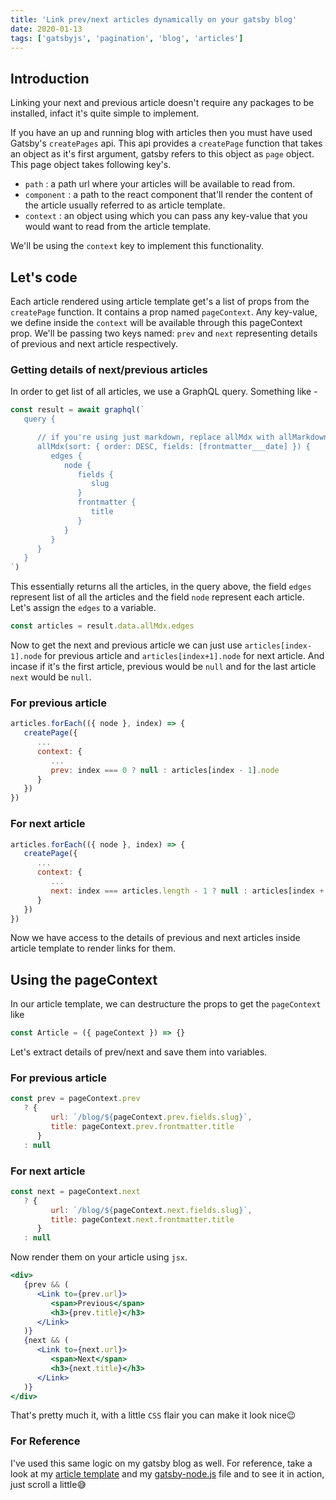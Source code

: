 ```yaml
---
title: 'Link prev/next articles dynamically on your gatsby blog'
date: 2020-01-13
tags: ['gatsbyjs', 'pagination', 'blog', 'articles']
---
```


## Introduction

Linking your next and previous article doesn't require any packages to be installed, infact it's quite simple to implement.

If you have an up and running blog with articles then you must have used Gatsby's `createPages` api. This api provides a `createPage` function that takes an object as it's first argument, gatsby refers to this object as `page` object. This page object takes following key's.
- `path` : a path url where your articles will be available to read from.
- `component` : a path to the react component that'll render the content of the article usually referred to as article template.
- `context` : an object using which you can pass any key-value that you would want to read from the article template.

We'll be using the `context` key to implement this functionality.

## Let's code

Each article rendered using article template get's a list of props from the `createPage` function. It contains a prop named `pageContext`. Any key-value, we define inside the `context` will be available through this pageContext prop. We'll be passing two keys named: `prev` and `next` representing details of previous and next article respectively.

### Getting details of next/previous articles

In order to get list of all articles, we use a GraphQL query. Something like -

```js
const result = await graphql(`
   query {

      // if you're using just markdown, replace allMdx with allMarkdownRemark
      allMdx(sort: { order: DESC, fields: [frontmatter___date] }) {
         edges {
            node {
               fields {
                  slug
               }
               frontmatter {
                  title
               }
            }
         }
      }
   }
`)
```

This essentially returns all the articles, in the query above, the field `edges` represent list of all the articles and the field `node` represent each article. Let's assign the `edges` to a variable.

```js
const articles = result.data.allMdx.edges
```

Now to get the next and previous article we can just use `articles[index-1].node` for previous article and `articles[index+1].node` for next article. And incase if it's the first article, previous would be `null` and for the last article `next` would be `null`.

### For previous article

```js
articles.forEach(({ node }, index) => {
   createPage({
      ...
      context: {
         ...
         prev: index === 0 ? null : articles[index - 1].node
      }
   })
})
```

### For next article

```js
articles.forEach(({ node }, index) => {
   createPage({
      ...
      context: {
         ...
         next: index === articles.length - 1 ? null : articles[index + 1].node
      }
   })
})
```

Now we have access to the details of previous and next articles inside article template to render links for them.

## Using the pageContext

In our article template, we can destructure the props to get the `pageContext` like

```js
const Article = ({ pageContext }) => {}
```

Let's extract details of prev/next and save them into variables.

### For previous article
```js
const prev = pageContext.prev
   ? {
         url: `/blog/${pageContext.prev.fields.slug}`,
         title: pageContext.prev.frontmatter.title
      }
   : null
```

### For next article
```js
const next = pageContext.next
   ? {
         url: `/blog/${pageContext.next.fields.slug}`,
         title: pageContext.next.frontmatter.title
      }
   : null
```

Now render them on your article using `jsx`.

```jsx
<div>
   {prev && (
      <Link to={prev.url}>
         <span>Previous</span>
         <h3>{prev.title}</h3>
      </Link>
   )}
   {next && (
      <Link to={next.url}>
         <span>Next</span>
         <h3>{next.title}</h3>
      </Link>
   )}
</div>
```

That's pretty much it, with a little `CSS` flair you can make it look nice😉

### For Reference

I've used this same logic on my gatsby blog as well. For reference, take a look at my [article template](https://github.com/prvnbist/portfolio/blob/466ab103bc76664896dcbb02ba4bac02099cbfc3/src/templates/blog/index.jsx#L33 "article template") and my [gatsby-node.js](https://github.com/prvnbist/portfolio/blob/466ab103bc76664896dcbb02ba4bac02099cbfc3/gatsby-node.js#L17 "gatsby-node.js") file and to see it in action, just scroll a little😅